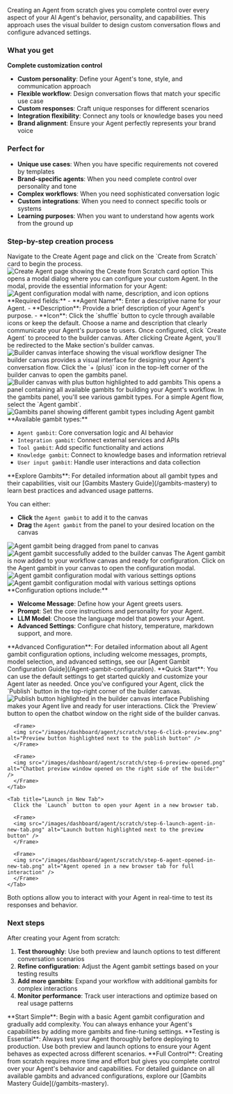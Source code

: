Creating an Agent from scratch gives you complete control over every aspect of your AI Agent's behavior, personality, and capabilities. This approach uses the visual builder to design custom conversation flows and configure advanced settings.

### What you get

**Complete customization control**

- **Custom personality**: Define your Agent's tone, style, and communication approach
- **Flexible workflow**: Design conversation flows that match your specific use case
- **Custom responses**: Craft unique responses for different scenarios
- **Integration flexibility**: Connect any tools or knowledge bases you need
- **Brand alignment**: Ensure your Agent perfectly represents your brand voice

### Perfect for

- **Unique use cases**: When you have specific requirements not covered by templates
- **Brand-specific agents**: When you need complete control over personality and tone
- **Complex workflows**: When you need sophisticated conversation logic
- **Custom integrations**: When you need to connect specific tools or systems
- **Learning purposes**: When you want to understand how agents work from the ground up

### Step-by-step creation process

<Steps>
<Step title="Click Create from Scratch card">
  Navigate to the Create Agent page and click on the `Create from Scratch` card to begin the process.
  
  <Frame>
  <img src="/images/dashboard/Agent/scratch/step-1-click-card.png" alt="Create Agent page showing the Create from Scratch card option" />
  </Frame>
  
  <Check>
  This opens a modal dialog where you can configure your custom Agent.
  </Check>
</Step>

<Step title="Configure basic details">
  In the modal, provide the essential information for your Agent:
  <Frame>
    <img
      src="/images/dashboard/Agent/scratch/step-2-basic-details.png"
      alt="Agent configuration modal with name, description, and icon options"
    />
  </Frame>
**Required fields:**
- **Agent Name**: Enter a descriptive name for your Agent.
- **Description**: Provide a brief description of your Agent's purpose.
- **Icon**: Click the `shuffle` button to cycle through available icons or keep the default.
  <Info>
    Choose a name and description that clearly communicate your Agent's purpose
    to users.
  </Info>
  Once configured, click `Create Agent` to proceed to the builder canvas.
</Step>

<Step title="Access the builder canvas">
  After clicking Create Agent, you'll be redirected to the Make section's
  builder canvas.
  <Frame>
    <img
      src="/images/dashboard/Agent/scratch/step-2-redirect-to-builder-canvas.png"
      alt="Builder canvas interface showing the visual workflow designer"
    />
  </Frame>
  <Check>
    The builder canvas provides a visual interface for designing your Agent's
    conversation flow.
  </Check>
</Step>

<Step title="Add gambits to your workflow">
  Click the `+ (plus)` icon in the top-left corner of the builder canvas to open
  the gambits panel.
  <Frame>
    <img
      src="/images/dashboard/Agent/scratch/step-3-click-add-gambit-button.png"
      alt="Builder canvas with plus button highlighted to add gambits"
    />
  </Frame>
  <Check>
    This opens a panel containing all available gambits for building your
    Agent's workflow.
  </Check>
</Step>

<Step title="Select and add Agent gambit">
  In the gambits panel, you'll see various gambit types. For a simple Agent
  flow, select the `Agent gambit`.
  <Frame>
    <img
      src="/images/dashboard/Agent/scratch/step-4-gambits-panel-opens-up.png"
      alt="Gambits panel showing different gambit types including Agent gambit"
    />
  </Frame>
  **Available gambit types:**

  - `Agent gambit`: Core conversation logic and AI behavior
  - `Integration gambit`: Connect external services and APIs
  - `Tool gambit`: Add specific functionality and actions
  - `Knowledge gambit`: Connect to knowledge bases and information retrieval
  - `User input gambit`: Handle user interactions and data collection

  <Tip>
    **Explore Gambits**: For detailed information about all gambit types and their capabilities, visit our [Gambits Mastery Guide](/gambits-mastery) to learn best practices and advanced usage patterns.
  </Tip>

  You can either:
  - **Click** the `Agent gambit` to add it to the canvas
  - **Drag** the `Agent gambit` from the panel to your desired location on the canvas
  <Frame>
    <img
      src="/images/dashboard/Agent/scratch/step-4-drag-or-click-Agent-gambit.png"
      alt="Agent gambit being dragged from panel to canvas"
    />
  </Frame>
  <Frame>
    <img
      src="/images/dashboard/Agent/scratch/step-4-drop-Agent-in-canvas.png"
      alt="Agent gambit successfully added to the builder canvas"
    />
  </Frame>
  <Check>The Agent gambit is now added to your workflow canvas and ready for configuration.</Check>
</Step>

<Step title="Configure the Agent gambit">
  Click on the Agent gambit in your canvas to open the configuration modal.
  <Frame>
    <img
      src="/images/dashboard/Agent/scratch/step-4-Agent-added-to-canvas.png"
      alt="Agent gambit configuration modal with various settings options"
    />
  </Frame>
  <Frame>
    <img
      src="/images/dashboard/Agent/scratch/step-5-click-Agent-configuration.png"
      alt="Agent gambit configuration modal with various settings options"
    />
  </Frame>
**Configuration options include:**

- **Welcome Message**: Define how your Agent greets users.
- **Prompt**: Set the core instructions and personality for your Agent.
- **LLM Model**: Choose the language model that powers your Agent.
- **Advanced Settings**: Configure chat history, temperature, markdown support, and more.

<Info>
  **Advanced Configuration**: For detailed information about all Agent gambit configuration options, including welcome messages, prompts, model selection, and advanced settings, see our [Agent Gambit Configuration Guide](/Agent-gambit-configuration).
  </Info>
  <Note>**Quick Start**: You can use the default settings to get started quickly and customize your Agent later as needed.</Note>
</Step>

<Step title="Publish your Agent">
  Once you've configured your Agent, click the `Publish` button in the top-right
  corner of the builder canvas.
  <Frame>
    <img
      src="/images/dashboard/Agent/scratch/step-5-publish-Agent.png"
      alt="Publish button highlighted in the builder canvas interface"
    />
  </Frame>
  <Check>
    Publishing makes your Agent live and ready for user interactions.
  </Check>
</Step>

<Step title="Test and launch your Agent">
  <Tabs>
    <Tab title="Preview in Builder">
      Click the `Preview` button to open the chatbot window on the right side of the builder canvas.
      
      <Frame>
      <img src="/images/dashboard/agent/scratch/step-6-click-preview.png" alt="Preview button highlighted next to the publish button" />
      </Frame>
      
      <Frame>
      <img src="/images/dashboard/agent/scratch/step-6-preview-opened.png" alt="Chatbot preview window opened on the right side of the builder" />
      </Frame>
    </Tab>
    
    <Tab title="Launch in New Tab">
      Click the `Launch` button to open your Agent in a new browser tab.
      
      <Frame>
      <img src="/images/dashboard/agent/scratch/step-6-launch-agent-in-new-tab.png" alt="Launch button highlighted next to the preview button" />
      </Frame>
      
      <Frame>
      <img src="/images/dashboard/agent/scratch/step-6-agent-opened-in-new-tab.png" alt="Agent opened in a new browser tab for full interaction" />
      </Frame>
    </Tab>
  </Tabs>
  
  <Check>
  Both options allow you to interact with your Agent in real-time to test its responses and behavior.
  </Check>
</Step>
</Steps>

### Next steps

After creating your Agent from scratch:

1. **Test thoroughly**: Use both preview and launch options to test different conversation scenarios
2. **Refine configuration**: Adjust the Agent gambit settings based on your testing results
3. **Add more gambits**: Expand your workflow with additional gambits for complex interactions
4. **Monitor performance**: Track user interactions and optimize based on real usage patterns

<Tip>
  **Start Simple**: Begin with a basic Agent gambit configuration and gradually
  add complexity. You can always enhance your Agent's capabilities by adding
  more gambits and fine-tuning settings.
</Tip>

<Warning>
  **Testing is Essential**: Always test your Agent thoroughly before deploying
  to production. Use both preview and launch options to ensure your Agent
  behaves as expected across different scenarios.
</Warning>

<Note>
  **Full Control**: Creating from scratch requires more time and effort but
  gives you complete control over your Agent's behavior and capabilities. For
  detailed guidance on all available gambits and advanced configurations,
  explore our [Gambits Mastery Guide](/gambits-mastery).
</Note>
